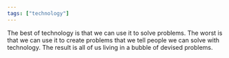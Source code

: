 ```yaml
---
tags: ["technology"]
---
```


The best of technology is that we can use it to solve problems. The worst is that we can use it to create problems that we tell people we can solve with technology. The result is all of us living in a bubble of devised problems.